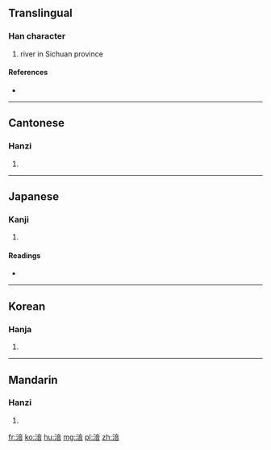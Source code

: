 ==Translingual==

===Han character===
{{Han char|rn=85|rad=水|as=08|sn=11|four=3016<sub>1</sub>|canj=水卜廿口 (EYTR)}}

# river in Sichuan province

====References====
* {{Han ref|kx=0627.320|dkj=17575|dj=1029.170|hdz=31659.070|uh=6DAA|ud=28074|bh=B265|bd=45669}}

----

==Cantonese==

===Hanzi===
{{yue-hanzi|jyut=|y=fau4}}

# {{defn|lang=yue|sort=水08}}

----

==Japanese==

===Kanji===
{{ja-kanji|grade=|rs=水08}}

# {{defn|lang=ja|sort=水08}}

====Readings====
* {{ja-readings|on=[[ふう]] (hū), [[ぶ]] (bu), [[ほう]] (hō)|kun=}}

----

==Korean==

===Hanja===
{{ko-hanja|hangeul=부|eumhun=|rv=bu|mr=pu|y=pu}}

# {{defn|lang=ko|sort=水08}}

----

==Mandarin==

===Hanzi===
{{cmn-hanzi|pin=[[fú]] ([[fu2]])|wg=fu<sup>2</sup>}}

# {{defn|lang=cmn|sort=水08}}

[[fr:涪]]
[[ko:涪]]
[[hu:涪]]
[[mg:涪]]
[[pl:涪]]
[[zh:涪]]